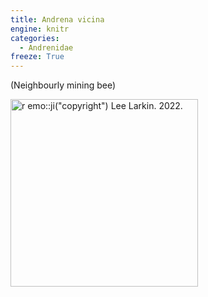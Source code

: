 ```yaml
---
title: Andrena vicina
engine: knitr
categories:
  - Andrenidae
freeze: True
---
```

(Neighbourly mining bee)

[![`r emo::ji("copyright")` Lee Larkin. 2022.](/files/no_bee.png){height=300}](https://inaturalist.ca/observations/121097182)
